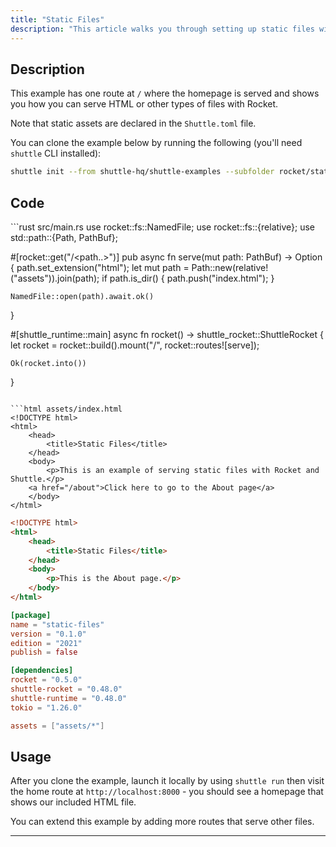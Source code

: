 ```yaml
---
title: "Static Files"
description: "This article walks you through setting up static files with Rocket, an ergonomic framework for simple web applications."
---
```


## Description

This example has one route at `/` where the homepage is served and shows you how you can serve HTML or other types of files with Rocket.

Note that static assets are declared in the `Shuttle.toml` file.

You can clone the example below by running the following (you'll need `shuttle` CLI installed):
```bash
shuttle init --from shuttle-hq/shuttle-examples --subfolder rocket/static-files
```

## Code
 
<CodeGroup>
```rust src/main.rs
use rocket::fs::NamedFile;
use rocket::fs::{relative};
use std::path::{Path, PathBuf};

#[rocket::get("/<path..>")]
pub async fn serve(mut path: PathBuf) -> Option<NamedFile> {
    path.set_extension("html");
    let mut path = Path::new(relative!("assets")).join(path);
    if path.is_dir() {
        path.push("index.html");
    }

    NamedFile::open(path).await.ok()
}

#[shuttle_runtime::main]
async fn rocket() -> shuttle_rocket::ShuttleRocket {
    let rocket = rocket::build().mount("/", rocket::routes![serve]);

    Ok(rocket.into())
}
```

```html assets/index.html
<!DOCTYPE html>
<html>
    <head>
        <title>Static Files</title>
    </head>
    <body>
        <p>This is an example of serving static files with Rocket and Shuttle.</p>
	<a href="/about">Click here to go to the About page</a>
    </body>
</html>
```

```html assets/about.html
<!DOCTYPE html>
<html>
    <head>
        <title>Static Files</title>
    </head>
    <body>
        <p>This is the About page.</p>
    </body>
</html>
```

```toml Cargo.toml
[package]
name = "static-files"
version = "0.1.0"
edition = "2021"
publish = false

[dependencies]
rocket = "0.5.0"
shuttle-rocket = "0.48.0"
shuttle-runtime = "0.48.0"
tokio = "1.26.0"
```

```toml Shuttle.toml
assets = ["assets/*"]
```
</CodeGroup>

## Usage

After you clone the example, launch it locally by using `shuttle run` then visit the home route at `http://localhost:8000` - you should see a homepage that shows our included HTML file. 

You can extend this example by adding more routes that serve other files.

---

<Snippet file="other-frameworks.mdx" />

<Snippet file="check-examples.mdx" />
